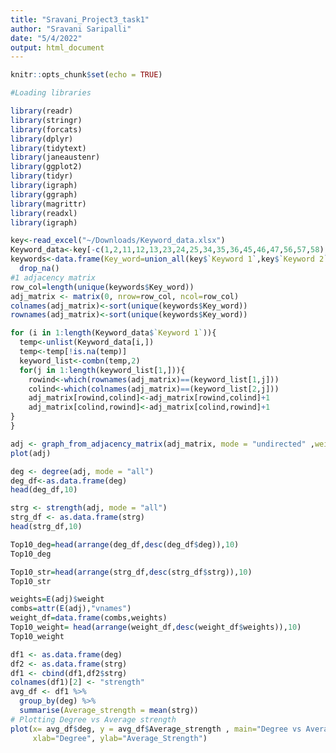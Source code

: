 ```yaml
---
title: "Sravani_Project3_task1"
author: "Sravani Saripalli"
date: "5/4/2022"
output: html_document
---
```


```r
knitr::opts_chunk$set(echo = TRUE)
```

```r
#Loading libraries

library(readr)
library(stringr)
library(forcats)
library(dplyr)
library(tidytext)
library(janeaustenr)
library(ggplot2)
library(tidyr)
library(igraph)
library(ggraph)
library(magrittr)
library(readxl)
library(igraph)
```


```r
key<-read_excel("~/Downloads/Keyword_data.xlsx")
Keyword_data<-key[-c(1,2,11,12,13,23,24,25,34,35,36,45,46,47,56,57,58),-1]
keywords<-data.frame(Key_word=union_all(key$`Keyword 1`,key$`Keyword 2`,key$`Keyword 3`,key$`Keyword 4`,key$`Keyword 5`,key$`Keyword 6`,key$`Keyword 7`,key$`Keyword 8`,key$`Keyword 9`,key$`Keyword 10`,key$`Keyword 11`,key$`Keyword 12`)) %>% 
  drop_na()
#1 adjacency matrix
row_col=length(unique(keywords$Key_word))
adj_matrix <- matrix(0, nrow=row_col, ncol=row_col)
colnames(adj_matrix)<-sort(unique(keywords$Key_word))
rownames(adj_matrix)<-sort(unique(keywords$Key_word))
```

```r
for (i in 1:length(Keyword_data$`Keyword 1`)){
  temp<-unlist(Keyword_data[i,])
  temp<-temp[!is.na(temp)]
  keyword_list<-combn(temp,2)
  for(j in 1:length(keyword_list[1,])){
    rowind<-which(rownames(adj_matrix)==(keyword_list[1,j]))
    colind<-which(colnames(adj_matrix)==(keyword_list[2,j]))
    adj_matrix[rowind,colind]<-adj_matrix[rowind,colind]+1
    adj_matrix[colind,rowind]<-adj_matrix[colind,rowind]+1
}
}
```

```r
adj <- graph_from_adjacency_matrix(adj_matrix, mode = "undirected" ,weighted = TRUE ) # For directed networks
plot(adj)
```

```r
deg <- degree(adj, mode = "all")
deg_df<-as.data.frame(deg)
head(deg_df,10)
```

```r
strg <- strength(adj, mode = "all")
strg_df <- as.data.frame(strg)
head(strg_df,10)
```
```r
Top10_deg=head(arrange(deg_df,desc(deg_df$deg)),10)
Top10_deg
```

```r
Top10_str=head(arrange(strg_df,desc(strg_df$strg)),10)
Top10_str
```

```r
weights=E(adj)$weight
combs=attr(E(adj),"vnames")
weight_df=data.frame(combs,weights)
Top10_weight= head(arrange(weight_df,desc(weight_df$weights)),10)
Top10_weight
```

```r
df1 <- as.data.frame(deg)
df2 <- as.data.frame(strg)
df1 <- cbind(df1,df2$strg)
colnames(df1)[2] <- "strength"
avg_df <- df1 %>%
  group_by(deg) %>%
  summarise(Average_strength = mean(strg))
# Plotting Degree vs Average strength
plot(x= avg_df$deg, y = avg_df$Average_strength , main="Degree vs Average Strength",
     xlab="Degree", ylab="Average_Strength")
```











